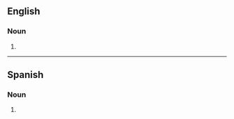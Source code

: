 ==English==

===Noun===
{{head|en|noun form}}

# {{plural of|smoothie|lang=en}}

----

==Spanish==

===Noun===
{{head|es|noun form}}

# {{plural of|smoothie|lang=es}}